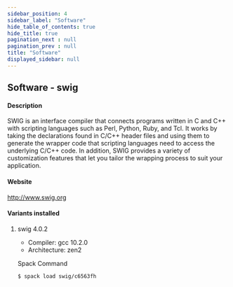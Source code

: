 ```yaml
---
sidebar_position: 4
sidebar_label: "Software"
hide_table_of_contents: true
hide_title: true
pagination_next : null
pagination_prev : null
title: "Software"
displayed_sidebar: null
---
```


## Software - swig


#### Description
SWIG is an interface compiler that connects programs written in C and C++ with scripting languages such as Perl, Python, Ruby, and Tcl. It works by taking the declarations found in C/C++ header files and using them to generate the wrapper code that scripting languages need to access the underlying C/C++ code. In addition, SWIG provides a variety of customization features that let you tailor the wrapping process to suit your application.

#### Website
http://www.swig.org

#### Variants installed

1. swig 4.0.2

    - Compiler: gcc 10.2.0
    - Architecture: zen2

    Spack Command
    ```bash
    $ spack load swig/c6563fh
    ```
